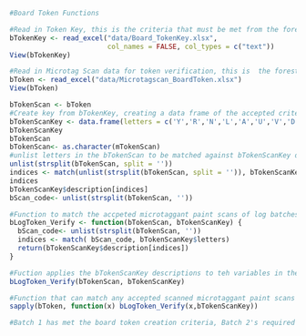 ```r
#Board Token Functions

#Read in Token Key, this is the criteria that must be met from the foresters QR code Microtaggnant scan to create a log token in the blockchain system. It is a condensed version of the Microtag Scan data key. First letter corresponds to  the three letter combo of baCi. Second letter coreesponds to the two letter combo baRi. The third letter corresponds to the number aRs. 
bTokenKey <- read_excel("data/Board_TokenKey.xlsx", 
                        col_names = FALSE, col_types = c("text"))
View(bTokenKey)
```

```r
#Read in Microtag Scan data for token verification, this is  the foresters QR code Microtaggnant scan data entry, it is a condensed version of the Microtag Scan data. First letter corresponds to  the three letter combo of bCi. Second letter coreesponds to the two letter combo bRi. The third letter corresponds to the number bRs.  
bToken <- read_excel("data/Microtagscan_BoardToken.xlsx")
View(bToken)
```

```r
bTokenScan <- bToken
#Create key from bTokenKey, creating a data frame of the accepted criteria, represnted by the letter variables. 
bTokenScanKey <- data.frame(letters = c('Y','R','N','L','A','U','V','D'), description = c('aMicrotag', 'aMicrotag', 'aCriteria', 'aCriteria', 'aSupplier', 'Create Board Token','Not Enough Inputs','aRequired Suppliers'))
bTokenScanKey
bTokenScan
bTokenScan<- as.character(mTokenScan)
#unlist letters in the bTokenScan to be matched against bTokenScanKey descriptions
unlist(strsplit(bTokenScan, split = ''))
indices <- match(unlist(strsplit(bTokenScan, split = '')), bTokenScanKey$letters)
indices
bTokenScanKey$description[indices]
bScan_code<- unlist(strsplit(bTokenScan, ''))
```

```r
#Function to match the accpeted microtaggant paint scans of log batches against the token creation crieria
bLogToken_Verify <- function(bTokenScan, bTokenScanKey) {
  bScan_code<- unlist(strsplit(bTokenScan, ''))
  indices <- match( bScan_code, bTokenScanKey$letters)
  return(bTokenScanKey$description[indices])
}
```

```r
#Fuction applies the bTokenScanKey descriptions to teh variables in the bTokenScan
bLogToken_Verify(bTokenScan, bTokenScanKey)
```

```r
#Function that can match any accepted scanned microtaggant paint scans of log batches aginst the board token creation criteria.
sapply(bToken, function(x) bLogToken_Verify(x,bTokenScanKey))

#Batch 1 has met the board token creation criteria, Batch 2's required inputs were not satisfied, the batch will stay in the blockcahin and at the foresters facility until the quantity is enough for the token creation criteria. The batch can be merged with another accpeted batch with unsatisfied required inputs to meet token creation criteria.
```











